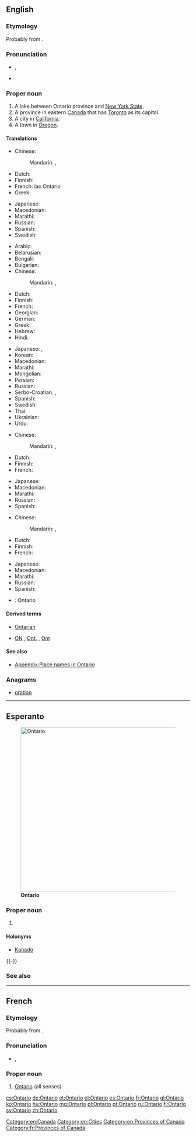 ==English==
{{wikipedia}}

===Etymology===
Probably from {{etyl|wya|en}} {{term||ontari:io|great lake}}.

===Pronunciation===
* {{a|UK}} {{IPA|/ˌɒnˈtɑːɹ.i.əʊ/}}, {{X-SAMPA|/"Qn%tA:(r).i.@U/}}
* {{audio|en-ca-Ontario.ogg|Audio (CA)}}

===Proper noun===
{{en-proper noun}}

# A lake between Ontario province and [[New York State]].
# A province in eastern [[Canada]] that has [[Toronto]] as its capital.
# A city in [[California]].
# A town in [[Oregon]].

====Translations====
{{trans-top|Lake between Ontario province and New York State}}
* Chinese:
*: Mandarin: {{t|cmn|安大略|tr=Āndàlüè|sc=Hani}}, {{t|cmn|安大略湖|tr=Āndàlüè-hú|sc=Hani}}
* Dutch: {{t-|nl|Ontariomeer}}
* Finnish: {{t-|fi|Ontariojärvi}}
* French: lac Ontario {{g|m}}
* Greek: {{t-|el|Οντάριο|n|tr=Ontário}}
{{trans-mid}}
* Japanese: {{t-|ja|オンタリオ湖|tr=Ontario ko}}
* Macedonian: {{t-|mk|Онтарио|n|tr=Ontário}}
* Marathi: {{t-|mr|ऑन्टारियो|tr=ǒnṭāriyo|sc=Deva}}
* Russian: {{t+|ru|Онтарио|n|tr=Ontário}}
* Spanish: {{t+|es|Ontario|m}}
* Swedish: {{t-|sv|Ontariosjön|c}}
{{trans-bottom}}

{{trans-top|Province in eastern Canada}}
* Arabic: {{t-|ar|أونتاريو|m|tr='untaaryu}}
* Belarusian: {{t-|be|Антарыё|m|f|tr=Antáryjo}}
* Bengali: {{t-|bn|অন্টারিও|tr=anṭāriō|sc=Beng}}
* Bulgarian: {{t-|bg|Онтарио|n|tr=Ontário}}
* Chinese:
*: Mandarin: {{t|cmn|安大略|tr=Āndàlüè|sc=Hani}}, {{t|cmn|安大略省|tr=Āndàlüè-shěng|sc=Hani}}
* Dutch: {{t-|nl|Ontario}}
* Finnish: {{t+|fi|Ontario}}
* French: {{t+|fr|Ontario}}
* Georgian: {{t-|ka|ონტარიო|tr=ontʼario|sc=Geor}}
* German: {{t+|de|Ontario|n}}
* Greek: {{t-|el|Οντάριο|n|tr=Ontário}}
* Hebrew: {{t-|he|אונטריו}}
* Hindi: {{t-|hi|ओन्टारियो|tr=ōnṭāriyō}}
{{trans-mid}}
* Japanese: {{t-|ja|オンタリオ州|tr=Ontario-shū}}, {{t-|ja|オンタリオ|tr=Ontario}}
* Korean: {{t-|ko|온타리오|tr=Ontario|sc=Hang}}
* Macedonian: {{t-|mk|Онтарио|n|tr=Ontário}}
* Marathi: {{t-|mr|ऑन्टारियो|tr=ǒnṭāriyo|sc=Deva}}
* Mongolian: {{t-|mn|Онтарио|tr=Ontário|sc=Cyrl}}
* Persian: {{t-|fa|انتاریو}}
* Russian: {{t+|ru|Онтарио|m|f|tr=Ontário}}
* Serbo-Croatian: {{t-|sh|Онтарио|sc=Cyrl}}, {{t-|sh|Ontario}}
* Spanish: {{t+|es|Ontario|m}}
* Swedish: {{t+|sv|Ontario|n}}
* Thai: {{t-|th|รัฐออนแทรีโอ|tr=rát ontaereeoh}}
* Ukrainian: {{t-|uk|Онтаріо|m|f|tr=Ontário}}
* Urdu: {{t-|ur|انٹاریو|tr=ōnṭāriyō}}
{{trans-bottom}}

{{trans-top|City in California}}
* Chinese:
*: Mandarin: {{t|cmn|安大略|tr=Āndàlüè|sc=Hani}}, {{t|cmn|安大略市|tr=Āndàlüè-shì|sc=Hani}}
* Dutch: {{t-|nl|Ontario}}
* Finnish: {{t+|fi|Ontario}}
* French: {{t+|fr|Ontario}}
{{trans-mid}}
* Japanese: {{t-|ja|オンタリオ|tr=Ontario}}
* Macedonian: {{t-|mk|Онтарио|n|tr=Ontário}}
* Marathi: {{t-|mr|ऑन्टारियो|tr=ǒnṭāriyo|sc=Deva}}
* Russian: {{t+|ru|Онтарио|tr=Ontário}}
* Spanish: {{t+|es|Ontario|m}}
{{trans-bottom}}

{{trans-top|Town in Oregon}}
* Chinese:
*: Mandarin: {{t|cmn|安大略|tr=Āndàlüè|sc=Hani}}, {{t|cmn|安大略市|tr=Āndàlüè-shì|sc=Hani}}
* Dutch: {{t-|nl|Ontario}}
* Finnish: {{t+|fi|Ontario}}
* French: {{t+|fr|Ontario}}
{{trans-mid}}
* Japanese: {{t-|ja|オンタリオ|tr=Ontario}}
* Macedonian: {{t-|mk|Онтарио|n|tr=Ontário}}
* Marathi: {{t-|mr|ऑन्टारियो|tr=ǒnṭāriyo|sc=Deva}}
* Russian: {{t+|ru|Онтарио|tr=Ontário}}
* Spanish: {{t+|es|Ontario|m}}
{{trans-bottom}}

{{checktrans-top}}
{{trans-mid}}
* {{ttbc|sv}}: Ontario
{{trans-bottom}}

====Derived terms====
* [[Ontarian]]
* {{sense|province}} [[ON]] , [[Ont.]] , [[Ont]]

====See also====
* [[Appendix:Place names in Ontario]]

===Anagrams===
* [[oration#English|oration]]

[[Category:en:Canada]]
[[Category:en:Cities]]
[[Category:en:Provinces of Canada]]

----

==Esperanto==
{{wikipedia|lang=eo}}
[[Image:Ontario-map.png|thumb|450px|'''Ontario''']]

===Proper noun===
{{eo-proper noun}}

# {{l|en|Ontario}}

====Holonyms====
* [[Kanado]]

{{-}}

===See also===
{{compass-eo|n = [[Hudsona Golfo]]|
e = [[Kebekio]]|
w = [[Manitobo]]|
s = [[Usono]]}}

----

==French==

===Etymology===
Probably from {{etyl|wya|fr}} {{term||ontari:io|great lake}}.

===Pronunciation===
* {{IPA|/ɔ̃.ta.ʁjo/|lang=fr}}, {{X-SAMPA|/O~.ta.Rjo/}}

===Proper noun===
{{fr-proper noun|m}}

# [[#English|Ontario]] (all senses)

[[Category:fr:Provinces of Canada]]

[[cs:Ontario]]
[[de:Ontario]]
[[et:Ontario]]
[[el:Ontario]]
[[es:Ontario]]
[[fr:Ontario]]
[[gl:Ontario]]
[[ko:Ontario]]
[[hu:Ontario]]
[[mg:Ontario]]
[[pl:Ontario]]
[[pt:Ontario]]
[[ru:Ontario]]
[[fi:Ontario]]
[[sv:Ontario]]
[[zh:Ontario]]